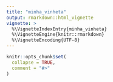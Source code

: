 ```yaml
---
title: "minha_vinheta"
output: rmarkdown::html_vignette
vignette: >
  %\VignetteIndexEntry{minha_vinheta}
  %\VignetteEngine{knitr::rmarkdown}
  %\VignetteEncoding{UTF-8}
---
```


```r
knitr::opts_chunk$set(
  collapse = TRUE,
  comment = "#>"
)
```
